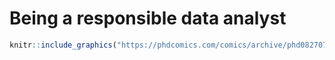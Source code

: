 # Being a responsible data analyst

```r
knitr::include_graphics("https://phdcomics.com/comics/archive/phd082707s.gif")
```